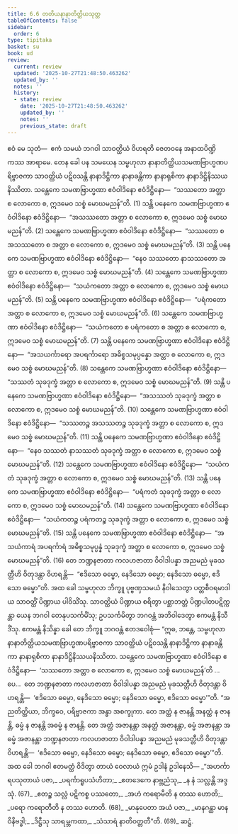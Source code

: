 ```yaml
---
title: 6.6 တတိယနာနာတိတ္ထိယသုတ္တ
tableOfContents: false
sidebar:
  order: 6
type: tipitaka
basket: su
book: ud
review:
  current: review
  updated: '2025-10-27T21:48:50.463262'
  updated_by: ''
  notes: ''
  history:
  - state: review
    date: '2025-10-27T21:48:50.463262'
    updated_by: ''
    notes: ''
    previous_state: draft
---
```



<ReviewStatus review={frontmatter.review} showDetails={true} />

<HypothesisAnnotation frontmatter={frontmatter} />

<DynamicBreadcrumb />

<Division number="56" book="ud" e="ch" v="18" p="164">

<Paragraph number="549" book="ud">
ဧဝံ မေ သုတံ—  ဧကံ သမယံ ဘဂဝါ သာဝတ္ထိယံ ဝိဟရတိ ဇေတဝနေ အနာထပိဏ္ဍိကဿ အာရာမေ. တေန ခေါ ပန သမယေန သမ္ဗဟုလာ နာနာတိတ္ထိယသမဏဗြာဟ္မဏပရိဗ္ဗာဇကာ သာဝတ္ထိယံ ပဋိဝသန္တိ နာနာဒိဋ္ဌိကာ နာနာခန္တိကာ နာနာရုစိကာ နာနာဒိဋ္ဌိနိဿယနိဿိတာ.
</Paragraph>

<Paragraph number="550" book="ud">
သန္တေကေ သမဏဗြာဟ္မဏာ ဧဝံဝါဒိနော ဧဝံဒိဋ္ဌိနော—  “သဿတော အတ္တာ စ လောကော စ, ဣဒမေဝ သစ္စံ မောဃမညန်”တိ. (1)
</Paragraph>

<Paragraph number="551" book="ud">
သန္တိ ပနေကေ သမဏဗြာဟ္မဏာ ဧဝံဝါဒိနော ဧဝံဒိဋ္ဌိနော—  “အသဿတော အတ္တာ စ လောကော စ, ဣဒမေဝ သစ္စံ မောဃမညန်”တိ. (2)
</Paragraph>

<Paragraph number="552" book="ud">
သန္တေကေ သမဏဗြာဟ္မဏာ ဧဝံဝါဒိနော ဧဝံဒိဋ္ဌိနော—  “သဿတော စ အသဿတော စ အတ္တာ စ လောကော စ, ဣဒမေဝ သစ္စံ မောဃမညန်”တိ. (3)
</Paragraph>

<Paragraph number="553" book="ud">
သန္တိ ပနေကေ သမဏဗြာဟ္မဏာ ဧဝံဝါဒိနော ဧဝံဒိဋ္ဌိနော—  “နေဝ သဿတော နာသဿတော အတ္တာ စ လောကော စ, ဣဒမေဝ သစ္စံ မောဃမညန်”တိ. (4)
</Paragraph>

<Paragraph number="554" book="ud">
သန္တေကေ သမဏဗြာဟ္မဏာ ဧဝံဝါဒိနော ဧဝံဒိဋ္ဌိနော—  “သယံကတော အတ္တာ စ လောကော စ, ဣဒမေဝ သစ္စံ မောဃမညန်”တိ. (5)
</Paragraph>

<Paragraph number="555" book="ud">
သန္တိ ပနေကေ သမဏဗြာဟ္မဏာ ဧဝံဝါဒိနော ဧဝံဒိဋ္ဌိနော—  “ပရံကတော အတ္တာ စ လောကော စ, ဣဒမေဝ သစ္စံ မောဃမညန်”တိ. (6)
</Paragraph>

<Paragraph number="556" book="ud">
သန္တေကေ သမဏဗြာဟ္မဏာ ဧဝံဝါဒိနော ဧဝံဒိဋ္ဌိနော—  “သယံကတော စ ပရံကတော စ အတ္တာ စ လောကော စ, ဣဒမေဝ သစ္စံ မောဃမညန်”တိ. (7)
</Paragraph>

<Paragraph number="557" book="ud">
သန္တိ ပနေကေ သမဏဗြာဟ္မဏာ ဧဝံဝါဒိနော ဧဝံဒိဋ္ဌိနော—  “အသယင်္ကာရော အပရင်္ကာရော အဓိစ္စသမုပ္ပန္နော အတ္တာ စ လောကော စ, ဣဒမေဝ သစ္စံ မောဃမညန်”တိ. (8)
</Paragraph>

<Paragraph number="558" book="ud">
သန္တေကေ သမဏဗြာဟ္မဏာ ဧဝံဝါဒိနော ဧဝံဒိဋ္ဌိနော—  “သဿတံ သုခဒုက္ခံ အတ္တာ စ လောကော စ, ဣဒမေဝ သစ္စံ မောဃမညန်”တိ. (9)
</Paragraph>

<Paragraph number="559" book="ud">
သန္တိ ပနေကေ သမဏဗြာဟ္မဏာ ဧဝံဝါဒိနော ဧဝံဒိဋ္ဌိနော—  “အသဿတံ သုခဒုက္ခံ အတ္တာ စ လောကော စ, ဣဒမေဝ သစ္စံ မောဃမညန်”တိ. (10)
</Paragraph>

<Paragraph number="560" book="ud">
သန္တေကေ သမဏဗြာဟ္မဏာ ဧဝံဝါဒိနော ဧဝံဒိဋ္ဌိနော—  “သဿတဉ္စ အသဿတဉ္စ သုခဒုက္ခံ အတ္တာ စ လောကော စ, ဣဒမေဝ သစ္စံ မောဃမညန်”တိ. (11)
</Paragraph>

<Paragraph number="561" book="ud">
သန္တိ ပနေကေ သမဏဗြာဟ္မဏာ ဧဝံဝါဒိနော ဧဝံဒိဋ္ဌိနော—  “နေဝ သဿတံ နာသဿတံ သုခဒုက္ခံ အတ္တာ စ လောကော စ, ဣဒမေဝ သစ္စံ မောဃမညန်”တိ. (12)
</Paragraph>

<Paragraph number="562" book="ud">
သန္တေကေ သမဏဗြာဟ္မဏာ ဧဝံဝါဒိနော ဧဝံဒိဋ္ဌိနော—  “သယံကတံ သုခဒုက္ခံ အတ္တာ စ လောကော စ, ဣဒမေဝ သစ္စံ မောဃမညန်”တိ. (13)
</Paragraph>

<Paragraph number="563" book="ud">
သန္တိ ပနေကေ သမဏဗြာဟ္မဏာ ဧဝံဝါဒိနော ဧဝံဒိဋ္ဌိနော—  “ပရံကတံ သုခဒုက္ခံ အတ္တာ စ လောကော စ, ဣဒမေဝ သစ္စံ မောဃမညန်”တိ. (14)
</Paragraph>

<Paragraph number="564" book="ud">
သန္တေကေ သမဏဗြာဟ္မဏာ ဧဝံဝါဒိနော ဧဝံဒိဋ္ဌိနော—  “သယံကတဉ္စ ပရံကတဉ္စ သုခဒုက္ခံ အတ္တာ စ လောကော စ, ဣဒမေဝ သစ္စံ မောဃမညန်”တိ. (15)
</Paragraph>

<Paragraph number="565" book="ud">
သန္တိ ပနေကေ သမဏဗြာဟ္မဏာ ဧဝံဝါဒိနော ဧဝံဒိဋ္ဌိနော—  “အသယံကာရံ အပရင်္ကာရံ အဓိစ္စသမုပ္ပန္နံ သုခဒုက္ခံ အတ္တာ စ လောကော စ, ဣဒမေဝ သစ္စံ မောဃမညန်”တိ. (16)
</Paragraph>

<Paragraph number="566" book="ud">
တေ ဘဏ္ဍနဇာတာ ကလဟဇာတာ ဝိဝါဒါပန္နာ အညမညံ မုခသတ္တီဟိ ဝိတုဒန္တာ ဝိဟရန္တိ—  “ဧဒိသော ဓမ္မော, နေဒိသော ဓမ္မော; နေဒိသော ဓမ္မော, ဧဒိသော ဓမ္မော”တိ.
</Paragraph>

<Paragraph number="567" book="ud">
အထ ခေါ သမ္ဗဟုလာ ဘိက္ခူ ပုဗ္ဗဏှသမယံ နိဝါသေတွာ ပတ္တစီဝရမာဒါယ သာဝတ္ထိံ ပိဏ္ဍာယ ပါဝိသိံသု. သာဝတ္ထိယံ ပိဏ္ဍာယ စရိတွာ ပစ္ဆာဘတ္တံ ပိဏ္ဍပါတပဋိက္ကန္တာ ယေန ဘဂဝါ တေနုပသင်္ကမိံသု; ဥပသင်္ကမိတွာ ဘဂဝန္တံ အဘိဝါဒေတွာ ဧကမန္တံ နိသီဒိံသု. ဧကမန္တံ နိသိန္နာ ခေါ တေ ဘိက္ခူ ဘဂဝန္တံ ဧတဒဝေါစုံ—
</Paragraph>

<Paragraph number="568" book="ud">
“ဣဓ, ဘန္တေ, သမ္ဗဟုလာ နာနာတိတ္ထိယသမဏဗြာဟ္မဏပရိဗ္ဗာဇကာ သာဝတ္ထိယံ ပဋိဝသန္တိ နာနာဒိဋ္ဌိကာ နာနာခန္တိကာ နာနာရုစိကာ နာနာဒိဋ္ဌိနိဿယနိဿိတာ.
</Paragraph>

<Paragraph number="569" book="ud">
သန္တေကေ သမဏဗြာဟ္မဏာ ဧဝံဝါဒိနော ဧဝံဒိဋ္ဌိနော—  ‘သဿတော အတ္တာ စ လောကော စ, ဣဒမေဝ သစ္စံ မောဃမညန်’တိ …ပေ…  တေ ဘဏ္ဍနဇာတာ ကလဟဇာတာ ဝိဝါဒါပန္နာ အညမညံ မုခသတ္တီဟိ ဝိတုဒန္တာ ဝိဟရန္တိ—  ‘ဧဒိသော ဓမ္မော, နေဒိသော ဓမ္မော; နေဒိသော ဓမ္မော, ဧဒိသော ဓမ္မော’”တိ.
</Paragraph>

<Paragraph number="570" book="ud">
“အညတိတ္ထိယာ, ဘိက္ခဝေ, ပရိဗ္ဗာဇကာ အန္ဓာ အစက္ခုကာ. တေ အတ္ထံ န ဇာနန္တိ အနတ္ထံ န ဇာနန္တိ, ဓမ္မံ န ဇာနန္တိ အဓမ္မံ န ဇာနန္တိ. တေ အတ္ထံ အဇာနန္တာ အနတ္ထံ အဇာနန္တာ, ဓမ္မံ အဇာနန္တာ အဓမ္မံ အဇာနန္တာ ဘဏ္ဍနဇာတာ ကလဟဇာတာ ဝိဝါဒါပန္နာ အညမညံ မုခသတ္တီဟိ ဝိတုဒန္တာ ဝိဟရန္တိ—  ‘ဧဒိသော ဓမ္မော, နေဒိသော ဓမ္မော; နေဒိသော ဓမ္မော, ဧဒိသော ဓမ္မော’”တိ.
</Paragraph>

<Paragraph number="571" book="ud">
အထ ခေါ ဘဂဝါ ဧတမတ္ထံ ဝိဒိတွာ တာယံ ဝေလာယံ ဣမံ ဥဒါနံ ဥဒါနေသိ—
</Paragraph>

<Paragraph number="572" type="verses" book="ud">
_“အဟင်္ကာရပသုတာယံ ပဇာ,_  
_ပရင်္ကာရူပသံဟိတာ;_  
_ဧတဒေကေ နာဗ္ဘညံသု,_  
_န နံ သလ္လန္တိ အဒ္ဒသုံ. (67)_  

</Paragraph>

<Paragraph number="573" type="verses" book="ud">
_ဧတဉ္စ သလ္လံ ပဋိကစ္စ ပဿတော,_  
_အဟံ ကရောမီတိ န တဿ ဟောတိ;_  
_ပရော ကရောတီတိ န တဿ ဟောတိ. (68)_  

</Paragraph>

<Paragraph number="574" type="verses" book="ud">
_မာနုပေတာ အယံ ပဇာ,_  
_မာနဂန္ထာ မာနဝိနိဗဒ္ဓါ;_  
_ဒိဋ္ဌီသု သာရမ္ဘကထာ,_  
_သံသာရံ နာတိဝတ္တတီ”တိ. (69)_  


</Paragraph>
</Division>

<Paragraph number="575" type="center" book="ud">
ဆဋ္ဌံ.
</Paragraph>